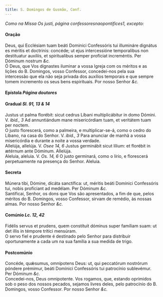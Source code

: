 ```yaml
---
title: S. Domingos de Gusmão, Conf.
---
```


<em>Como na Missa Os justi, página confessoresnaopontifices1, excepto:</em>

<h4 class="text-center">Oração</h4>
<div class="container-fluid">
  <div class="row">
    <div class="col-6 dropcaps text-justify">
      Deus, qui Ecclésiam tuam beáti Dominici Confessóris tui illumináre
      dignátus es méritis et doctrinis: concéde; ut ejus intercessióne
      temporalibus non destituatur auxiliis, et spiritualibus semper profíciat
      increméntis. Per Dóminum nostrum <em>&c.</em>
    </div>
    <div class="col-6 dropcaps text-justify">
      Ó Deus, que Vos dignastes iluminar a vossa Igreja com os méritos e as
      lições do B. Domingos, vosso Confessor, concedei-nos pela sua intercessão
      que ela não seja privada dos auxílios temporais e que sempre tomem
      incremento os seus bens espirituais. Por nosso Senhor <em>&c.</em>
    </div>
  </div>
</div>

<h4 class="text-center">
  Epístola <em>Página doutores</em>
</h4>

<h4 class="text-center">
  Gradual <em>Sl. 91, 13 & 14</em>
</h4>
<div class="container-fluid">
  <div class="row">
    <div class="col-6 dropcaps text-justify">
      Justus ut palma florébit: sicut cedrus Líbani multiplicábitur in domo
      Dómini. V. <em>ibid., 3</em> Ad annuntiándum mane misericórdiam tuam, et
      veritátem tuam per noctem.
    </div>
    <div class="col-6 dropcaps text-justify">
      O justo florescerá, como a palmeira, e multiplicar-se-á, como o cedro do
      Líbano, na casa do Senhor. V. <em>ibid., 3</em> Para anunciar de manhã a
      vossa misericórdia e durante a noite a vossa verdade.
    </div>
    <div class="col-6 text-justify">
      Allelúja, allelúja. V. <em>Osee 14, 6</em> Justus germinábit sicut lílium:
      et florébit in ætérnum ante Dóminum. Allelúja.
    </div>
    <div class="col-6 text-justify">
      Aleluia, aleluia. V. <em>Os. 14, 6</em> O justo germinará, como o lírio, e
      florescerá perpetuamente na presença do Senhor. Aleluia.
    </div>
  </div>
</div>

<h4 class="text-center">Secreta</h4>
<div class="container-fluid">
  <div class="row">
    <div class="col-6 dropcaps text-justify">
      Múnera tibi, Dómine, dicáta sanctífica: ut, méritis beáti Domínici
      Confessóris tui, nobis profíciant ad medélam. Per Dóminum <em>&c.</em>
    </div>
    <div class="col-6 dropcaps text-justify">
      Santificai, Senhor, os dons que Vos são apresentados, a fim de que, pelos
      méritos do B. Domingos, vosso Confessor, sirvam de remédio, às nossas
      almas. Por nosso Senhor <em>&c.</em>
    </div>
  </div>
</div>

<h4 class="text-center">
  Comúnio <em>Lc. 12, 42</em>
</h4>
<div class="container-fluid">
  <div class="row">
    <div class="col-6 dropcaps text-justify">
      Fidélis servus et prudens, quem constítuit dóminus super famíliam suam: ut
      det illis in témpore trítici mensúram.
    </div>
    <div class="col-6 dropcaps text-justify">
      O servo fiel e prudente é destinado pelo Senhor para distribuir
      oportunamente a cada um na sua família a sua medida de trigo.
    </div>
  </div>
</div>

<h4 class="text-center">Postcomúnio</h4>
<div class="container-fluid">
  <div class="row">
    <div class="col-6 dropcaps text-justify">
      Concéde, quǽsumus, omnípotens Deus: ut, qui peccatórum nostrórum póndere
      prémimur, beáti Domínici Confessóris tui patrocínio sublevémur. Per
      Dóminum <em>&c.</em>
    </div>
    <div class="col-6 dropcaps text-justify">
      Concedei-nos, Deus omnipotente. Vos rogamos, que, estando oprimidos sob o
      peso dos nossos pecados, sejamos livres deles, pelo patrocínio do B.
      Domingos, vosso Confessor. Por nosso Senhor <em>&c.</em>
    </div>
  </div>
</div>
